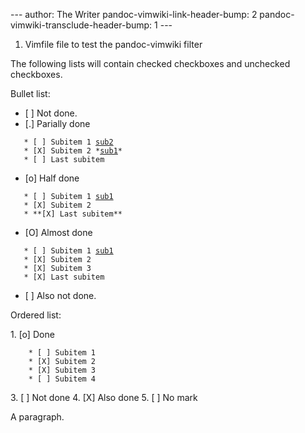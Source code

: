 ---
author: The Writer
pandoc-vimwiki-link-header-bump: 2
pandoc-vimwiki-transclude-header-bump: 1
---

# Vimfile file to test the pandoc-vimwiki filter

The following lists will contain checked checkboxes and unchecked checkboxes.

Bullet list:

* [ ] Not done.
* [.] Parially done
    * [ ] Subitem 1 [[sub2]]
    * [X] Subitem 2 *[[sub1]]*
    * [ ] Last subitem
* [o] Half done
    * [ ] Subitem 1 [[sub1]]
    * [X] Subitem 2
    * **[X] Last subitem**
* [O] Almost done
    * [ ] Subitem 1 [[sub1]]
    * [X] Subitem 2
    * [X] Subitem 3
    * [X] Last subitem
* [ ] Also not done.

Ordered list:

1. [o] Done
     * [ ] Subitem 1 
     * [X] Subitem 2 
     * [X] Subitem 3 
     * [ ] Subitem 4 
3. [ ] Not done
4. [X] Also done
5. [ ] No mark

A paragraph.

{{sub3}}
{{sub3}}

